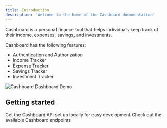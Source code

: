```yaml
---
title: Introduction
description: 'Welcome to the home of the Cashboard documentation'
---
```


Cashboard is a personal finance tool that helps individuals keep track of their income, expenses, savings, and investments. 

Cashboard has the following features:
- Authentication  and Authorization
- Income Tracker
- Expense Tracker
- Savings Tracker
- Investment Tracker


<img
  className="block dark:hidden"
  src="/images/Dashboard.gif"
  alt="Cashboard Dashboard Demo"
/>

## Getting started

<CardGroup cols={2}>
  <Card
    title="Quickstart"
    icon="pen-to-square"
    href="/quickstart"
  >
    Get the Cashboard API set up locally for easy development
  </Card>
  <Card
    title="API Reference"
    icon="image"
    href="/api-reference"
  >
    Check out the available Cashboard endpoints
  </Card>
</CardGroup>
